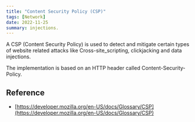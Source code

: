 ```yaml
---
title: "Content Security Policy (CSP)"
tags: [Network]
date: 2022-11-25
summary: injections.
---
```


A CSP (Content Security Policy) is used to detect and mitigate certain types
of website related attacks like Cross-site_scripting, clickjacking and data
injections.

The implementation is based on an HTTP header called Content-Security-Policy.

## Reference

- [https://developer.mozilla.org/en-US/docs/Glossary/CSP](https://developer.mozilla.org/en-US/docs/Glossary/CSP)